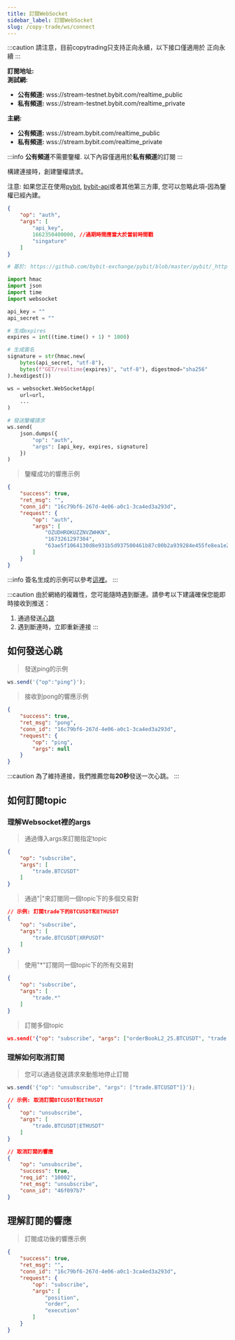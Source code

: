 ```yaml
---
title: 訂閱WebSocket
sidebar_label: 訂閱WebSocket
slug: /copy-trade/ws/connect
---
```


:::caution
請注意，目前copytrading只支持正向永續，以下接口僅適用於 正向永續
:::

**訂閱地址:**<br/>
**測試網:**
- **公有頻道:** wss://stream-testnet.bybit.com/realtime_public
- **私有頻道:** wss://stream-testnet.bybit.com/realtime_private

**主網:**
- **公有頻道:** wss://stream.bybit.com/realtime_public
- **私有頻道:** wss://stream.bybit.com/realtime_private

:::info
**公有頻道**不需要鑒權. 以下內容僅適用於**私有頻道**的訂閱
:::

<p>構建連接時，創建鑒權請求。</p>
<p>注意: 如果您正在使用<a href="https://github.com/bybit-exchange/pybit">pybit</a>, <a href="https://www.npmjs.com/package/bybit-api">bybit-api</a>或者其他第三方庫, 您可以忽略此項-因為鑒權已經內建。</p>

```json
{
    "op": "auth",
    "args": [
        "api_key",
        1662350400000, //過期時間應當大於當前時間戳
        "singature"
    ]
}
```

```python
# 基於: https://github.com/bybit-exchange/pybit/blob/master/pybit/_http_manager.py

import hmac
import json
import time
import websocket

api_key = ""
api_secret = ""

# 生成expires
expires = int((time.time() + 1) * 1000)

# 生成簽名
signature = str(hmac.new(
    bytes(api_secret, "utf-8"),
    bytes(f"GET/realtime{expires}", "utf-8"), digestmod="sha256"
).hexdigest())

ws = websocket.WebSocketApp(
    url=url,
    ...
)

# 發送鑒權請求
ws.send(
    json.dumps({
        "op": "auth",
        "args": [api_key, expires, signature]
    })
)
```

> 鑒權成功的響應示例

```json
{
    "success": true,
    "ret_msg": "",
    "conn_id": "16c79bf6-267d-4e06-a0c1-3ca4ed3a293d",
    "request": {
        "op": "auth",
        "args": [
            "OZUDHROKUZZNVZWHKN",
            "1673261297304",
            "63ae5f1064130d8e931b5d937500461b87c00b2a939284e455fe8ea1e27387f6"
        ]
    }
}
```

:::info
簽名生成的示例可以參考<a href="https://github.com/bybit-exchange/api-usage-examples">這裡</a>。
:::

:::caution
由於網絡的複雜性，您可能隨時遇到斷連。請參考以下建議確保您能即時接收到推送：
1. 通過發送[心跳](connect#如何發送心跳)
2. 遇到斷連時，立即重新連接
:::


## 如何發送心跳

> 發送ping的示例

```javascript
ws.send('{"op":"ping"}');
```

> 接收到pong的響應示例

```json
{
    "success": true,
    "ret_msg": "pong",
    "conn_id": "16c79bf6-267d-4e06-a0c1-3ca4ed3a293d",
    "request": {
        "op": "ping",
        "args": null
    }
}
```

:::caution
為了維持連接，我們推薦您每**20秒**發送一次心跳。
:::

## 如何訂閱topic
### 理解Websocket裡的args

> 通過傳入args來訂閱指定topic

```json
{
    "op": "subscribe",
    "args": [
        "trade.BTCUSDT"
    ]
}
```
> 通過"|"來訂閱同一個topic下的多個交易對

```json
// 示例: 訂閱trade下的BTCUSDT和ETHUSDT
{
    "op": "subscribe",
    "args": [
        "trade.BTCUSDT|XRPUSDT"
    ]
}
```

> 使用"*"訂閱同一個topic下的所有交易對

```json
{
    "op": "subscribe",
    "args": [
        "trade.*"
    ]
}
```

> 訂閱多個topic

```json
ws.send('{"op": "subscribe", "args": ["orderBookL2_25.BTCUSDT", "trade.ETHUSDT|BTCUSDT", "instrument_info.100ms.BTCUSDT", "klineV2.1.BTCUSDT"]}')
```

### 理解如何取消訂閱

> 您可以通過發送請求來動態地停止訂閱

```javascript
ws.send('{"op": "unsubscribe", "args": ["trade.BTCUSDT"]}');
```

```json
// 示例: 取消訂閱BTCUSDT和ETHUSDT
{
    "op": "unsubscribe",
    "args": [
        "trade.BTCUSDT|ETHUSDT"
    ]
}
```

```json
// 取消訂閱的響應
{
    "op": "unsubscribe",
    "success": true,
    "req_id": "10002",
    "ret_msg": "unsubscribe",
    "conn_id": "46f097b7"
}
```

## 理解訂閱的響應
> 訂閱成功後的響應示例

```json
{
    "success": true,
    "ret_msg": "",
    "conn_id": "16c79bf6-267d-4e06-a0c1-3ca4ed3a293d",
    "request": {
        "op": "subscribe",
        "args": [
            "position",
            "order",
            "execution"
        ]
    }
}
```